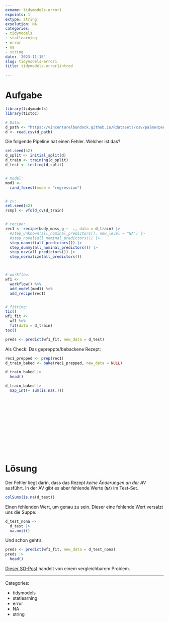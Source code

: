 ```yaml
---
exname: tidymodels-error1
expoints: 1
extype: string
exsolution: NA
categories:
- tidymodels
- statlearning
- error
- na
- string
date: '2023-11-15'
slug: tidymodels-error1
title: tidymodels-error1introd

---
```





# Aufgabe


```r
library(tidymodels)
library(tictoc)

# Data:
d_path <- "https://vincentarelbundock.github.io/Rdatasets/csv/palmerpenguins/penguins.csv"
d <- read.csv(d_path)
```


Die folgende Pipeline hat einen Fehler. Welcher ist das?


```r
set.seed(42)
d_split <- initial_split(d)
d_train <- training(d_split)
d_test <- testing(d_split)


# model:
mod1 <-
  rand_forest(mode = "regression")


# cv:
set.seed(42)
rsmpl <- vfold_cv(d_train)


# recipe:
rec1 <- recipe(body_mass_g ~  ., data = d_train) |> 
  #step_unknown(all_nominal_predictors(), new_level = "NA") |> 
  #step_novel(all_nominal_predictors()) |> 
  step_naomit(all_predictors()) |> 
  step_dummy(all_nominal_predictors()) |> 
  step_nzv(all_predictors()) |> 
  step_normalize(all_predictors()) 



# workflow:
wf1 <-
  workflow() %>% 
  add_model(mod1) %>% 
  add_recipe(rec1)


# fitting:
tic()
wf1_fit <-
  wf1 %>% 
  fit(data = d_train)
toc()

preds <- predict(wf1_fit, new_data = d_test) 
```

Als Check: Das gepreppte/bebackene Rezept:

```r
rec1_prepped <- prep(rec1)
d_train_baked <- bake(rec1_prepped, new_data = NULL)
```


```r
d_train_baked |> 
  head()
```

```r
d_train_baked |> 
  map_int(~ sum(is.na(.)))
```


</br>
</br>
</br>
</br>
</br>
</br>
</br>
</br>
</br>
</br>

# Lösung


Der Fehler liegt darin, dass das Rezept *keine Änderungen an der AV* ausführt.
In der AV gibt es aber fehlende Werte (`NA`) im Test-Set.

```r
colSums(is.na(d_test))
```

Einen fehlenden Wert, um genau zu sein. Dieser eine fehlende Wert versalzt uns die Suppe:

```r
d_test_nona <-
  d_test |> 
  na.omit()
```


Und schon geht's.

```r
preds <- predict(wf1_fit, new_data = d_test_nona) 
preds |> 
  head()
```


[Dieser SO-Post](https://stackoverflow.com/questions/72333419/error-on-running-predict-in-tidymodels-error-in-dplyrselect-cant-su) handelt von einem vergleichbarem Problem.






---

Categories: 

- tidymodels
- statlearning
- error
- NA
- string

